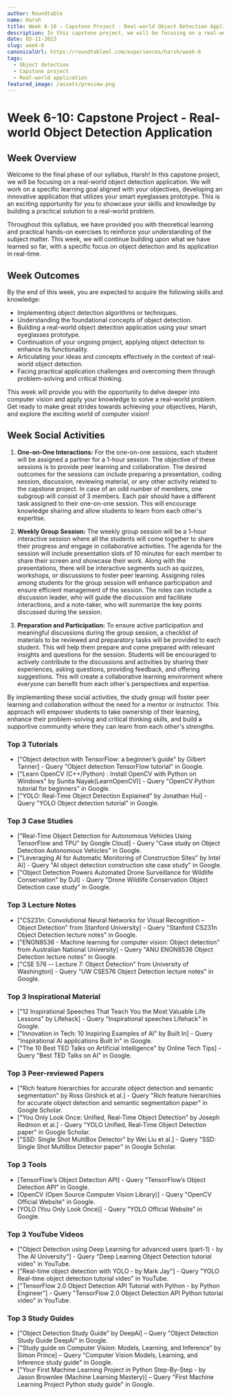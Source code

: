 ```yaml
---
author: Roundtable
name: Harsh
title: Week 6-10 - Capstone Project - Real-world Object Detection Application
description: In this capstone project, we will be focusing on a real-world object detection application. Throughout this syllabus, we have provided theoretical learning and practical hands-on exercises to reinforce understanding. By the end of this week, participants are expected to acquire skills and knowledge in implementing object detection algorithms, understanding foundational concepts, building a real-world object detection application, articulating ideas effectively, and facing practical application challenges.
date: 05-11-2023
slug: week-6
canonicalUrl: https://roundtableml.com/experiences/harsh/week-6
tags:
  - Object detection
  - Capstone project
  - Real-world application
featured_image: /assets/preview.png
---
```


# Week 6-10: Capstone Project - Real-world Object Detection Application

## Week Overview

Welcome to the final phase of our syllabus, Harsh! In this capstone project, we will be focusing on a real-world object detection application. We will work on a specific learning goal aligned with your objectives, developing an innovative application that utilizes your smart eyeglasses prototype. This is an exciting opportunity for you to showcase your skills and knowledge by building a practical solution to a real-world problem.

Throughout this syllabus, we have provided you with theoretical learning and practical hands-on exercises to reinforce your understanding of the subject matter. This week, we will continue building upon what we have learned so far, with a specific focus on object detection and its application in real-time.

## Week Outcomes

By the end of this week, you are expected to acquire the following skills and knowledge:

- Implementing object detection algorithms or techniques.
- Understanding the foundational concepts of object detection.
- Building a real-world object detection application using your smart eyeglasses prototype.
- Continuation of your ongoing project, applying object detection to enhance its functionality.
- Articulating your ideas and concepts effectively in the context of real-world object detection.
- Facing practical application challenges and overcoming them through problem-solving and critical thinking.

This week will provide you with the opportunity to delve deeper into computer vision and apply your knowledge to solve a real-world problem. Get ready to make great strides towards achieving your objectives, Harsh, and explore the exciting world of computer vision!

## Week Social Activities

1. **One-on-One Interactions:**
   For the one-on-one sessions, each student will be assigned a partner for a 1-hour session. The objective of these sessions is to provide peer learning and collaboration. The desired outcomes for the sessions can include preparing a presentation, coding session, discussion, reviewing material, or any other activity related to the capstone project. In case of an odd number of members, one subgroup will consist of 3 members. Each pair should have a different task assigned to their one-on-one session. This will encourage knowledge sharing and allow students to learn from each other's expertise.

2. **Weekly Group Session:**
   The weekly group session will be a 1-hour interactive session where all the students will come together to share their progress and engage in collaborative activities. The agenda for the session will include presentation slots of 10 minutes for each member to share their screen and showcase their work. Along with the presentations, there will be interactive segments such as quizzes, workshops, or discussions to foster peer learning. Assigning roles among students for the group session will enhance participation and ensure efficient management of the session. The roles can include a discussion leader, who will guide the discussion and facilitate interactions, and a note-taker, who will summarize the key points discussed during the session.

3. **Preparation and Participation:**
   To ensure active participation and meaningful discussions during the group session, a checklist of materials to be reviewed and preparatory tasks will be provided to each student. This will help them prepare and come prepared with relevant insights and questions for the session. Students will be encouraged to actively contribute to the discussions and activities by sharing their experiences, asking questions, providing feedback, and offering suggestions. This will create a collaborative learning environment where everyone can benefit from each other's perspectives and expertise.

By implementing these social activities, the study group will foster peer learning and collaboration without the need for a mentor or instructor. This approach will empower students to take ownership of their learning, enhance their problem-solving and critical thinking skills, and build a supportive community where they can learn from each other's strengths.

### Top 3 Tutorials

- ["Object detection with TensorFlow: a beginner’s guide" by Gilbert Tanner] - Query "Object detection TensorFlow tutorial" in Google.
- ["Learn OpenCV (C++/Python) : Install OpenCV with Python on Windows" by Sunita Nayak(LearnOpenCV)] - Query "OpenCV Python tutorial for beginners" in Google.
- ["YOLO: Real-Time Object Detection Explained" by Jonathan Hui] - Query "YOLO Object detection tutorial" in Google.

### Top 3 Case Studies

- ["Real-Time Object Detection for Autonomous Vehicles Using TensorFlow and TPU" by Google Cloud] - Query "Case study on Object Detection Autonomous Vehicles" in Google.
- ["Leveraging AI for Automatic Monitoring of Construction Sites" by Intel AI] - Query "AI object detection construction site case study" in Google.
- ["Object Detection Powers Automated Drone Surveillance for Wildlife Conservation" by DJI] - Query "Drone Wildlife Conservation Object Detection case study" in Google.

### Top 3 Lecture Notes

- ["CS231n: Convolutional Neural Networks for Visual Recognition – Object Detection" from Stanford University] - Query "Stanford CS231n Object Detection lecture notes" in Google.
- ["ENGN8536 - Machine learning for computer vision: Object detection" from Australian National University] - Query "ANU ENGN8536 Object Detection lecture notes" in Google.
- ["CSE 576 -- Lecture 7: Object Detection" from University of Washington] - Query "UW CSE576 Object Detection lecture notes" in Google.

### Top 3 Inspirational Material

- ["12 Inspirational Speeches That Teach You the Most Valuable Life Lessons" by Lifehack] - Query "Inspirational speeches Lifehack" in Google.
- ["Innovation in Tech: 10 Inspiring Examples of AI" by Built In] - Query "Inspirational AI applications Built In" in Google.
- ["The 10 Best TED Talks on Artificial Intelligence" by Online Tech Tips] - Query "Best TED Talks on AI" in Google.

### Top 3 Peer-reviewed Papers

- ["Rich feature hierarchies for accurate object detection and semantic segmentation" by Ross Girshick et al.] - Query "Rich feature hierarchies for accurate object detection and semantic segmentation paper" in Google Scholar.
- ["You Only Look Once: Unified, Real-Time Object Detection" by Joseph Redmon et al.] - Query "YOLO Unified, Real-Time Object Detection paper" in Google Scholar.
- ["SSD: Single Shot MultiBox Detector" by Wei Liu et al.] - Query "SSD: Single Shot MultiBox Detector paper" in Google Scholar.

### Top 3 Tools

- [TensorFlow’s Object Detection API] - Query "TensorFlow’s Object Detection API" in Google.
- [OpenCV (Open Source Computer Vision Library)] - Query "OpenCV Official Website" in Google.
- [YOLO (You Only Look Once)] - Query "YOLO Official Website" in Google.

### Top 3 YouTube Videos

- ["Object Detection using Deep Learning for advanced users (part-1) - by The AI University"] - Query "Deep Learning Object Detection tutorial video" in YouTube.
- ["Real-time object detection with YOLO - by Mark Jay"] - Query "YOLO Real-time object detection tutorial video" in YouTube.
- ["TensorFlow 2.0 Object Detection API Tutorial with Python - by Python Engineer"] - Query "TensorFlow 2.0 Object Detection API Python tutorial video" in YouTube.

### Top 3 Study Guides

- ["Object Detection Study Guide" by DeepAi] – Query "Object Detection Study Guide DeepAi" in Google.
- ["Study guide on Computer Vision: Models, Learning, and Inference" by Simon Prince] – Query "Computer Vision Models, Learning, and Inference study guide" in Google.
- ["Your First Machine Learning Project in Python Step-By-Step - by Jason Brownlee (Machine Learning Mastery)] – Query "First Machine Learning Project Python study guide" in Google.
